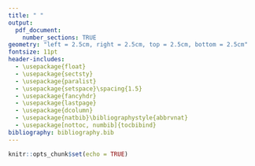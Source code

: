 ```yaml
---
title: " "
output:
  pdf_document:
    number_sections: TRUE
geometry: "left = 2.5cm, right = 2.5cm, top = 2.5cm, bottom = 2.5cm"
fontsize: 11pt
header-includes:
  - \usepackage{float}
  - \usepackage{sectsty}
  - \usepackage{paralist}
  - \usepackage{setspace}\spacing{1.5}
  - \usepackage{fancyhdr}
  - \usepackage{lastpage}
  - \usepackage{dcolumn}
  - \usepackage{natbib}\bibliographystyle{abbrvnat}
  - \usepackage[nottoc, numbib]{tocbibind}
bibliography: bibliography.bib
---
```


```r
knitr::opts_chunk$set(echo = TRUE)
```

\allsectionsfont{\centering}
\subsectionfont{\raggedright}
\subsubsectionfont{\raggedright}

\pagenumbering{gobble}

\begin{centering}

\vspace{3cm}

\vspace{1cm}

\Large
{\bf The University Of Edinburgh}

\Large
{\bf School Of Geosciences}

\vspace{1cm}

\Large

\doublespacing
{\bf COMPARISON OF TOP-DOWN AND BOTTOM-UP APPROACHES ON SPECIFIC LEAF AREA PATTERNS, \\AT GLOBAL, LATITUDINAL, AND BIOME SCALES}

\vspace{1 cm}

\normalsize
\singlespacing
By

\vspace{0.5 cm}

\Large

{\bf ANNA CHIRUMBOLO}

\vspace{1.5 cm}

in partial fulfilment of the requirement \\for the degree of BSc with Honours \\in Ecological and Environmental Sciences

\vspace{1.5 cm}

\normalsize
mm yy

\end{centering}